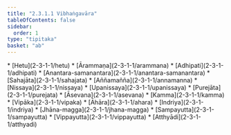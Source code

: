 ```yaml
---
title: "2.3.1.1 Vibhaṅgavāra"
tableOfContents: false
sidebar:
  order: 1
type: "tipitaka"
basket: "ab"
---
```



<DynamicBreadcrumb />



<TableOfContents>
* [Hetu](2-3-1-1/hetu)
* [Ārammaṇa](2-3-1-1/arammana)
* [Adhipati](2-3-1-1/adhipati)
* [Anantara-samanantara](2-3-1-1/anantara-samanantara)
* [Sahajāta](2-3-1-1/sahajata)
* [Aññamañña](2-3-1-1/annamanna)
* [Nissaya](2-3-1-1/nissaya)
* [Upanissaya](2-3-1-1/upanissaya)
* [Purejāta](2-3-1-1/purejata)
* [Āsevana](2-3-1-1/asevana)
* [Kamma](2-3-1-1/kamma)
* [Vipāka](2-3-1-1/vipaka)
* [Āhāra](2-3-1-1/ahara)
* [Indriya](2-3-1-1/indriya)
* [Jhāna-magga](2-3-1-1/jhana-magga)
* [Sampayutta](2-3-1-1/sampayutta)
* [Vippayutta](2-3-1-1/vippayutta)
* [Atthyādi](2-3-1-1/atthyadi)
</TableOfContents>